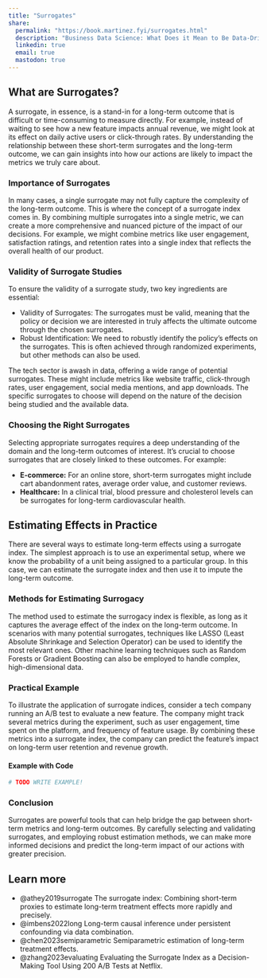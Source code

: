 ```yaml
---
title: "Surrogates"
share:
  permalink: "https://book.martinez.fyi/surrogates.html"
  description: "Business Data Science: What Does it Mean to Be Data-Driven?"
  linkedin: true
  email: true
  mastodon: true
---
```


## What are Surrogates?

A surrogate, in essence, is a stand-in for a long-term outcome that is difficult
or time-consuming to measure directly. For example, instead of waiting to see
how a new feature impacts annual revenue, we might look at its effect on daily
active users or click-through rates. By understanding the relationship between
these short-term surrogates and the long-term outcome, we can gain insights into
how our actions are likely to impact the metrics we truly care about.

### Importance of Surrogates

In many cases, a single surrogate may not fully capture the complexity of the
long-term outcome. This is where the concept of a surrogate index comes in. By
combining multiple surrogates into a single metric, we can create a more
comprehensive and nuanced picture of the impact of our decisions. For example,
we might combine metrics like user engagement, satisfaction ratings, and
retention rates into a single index that reflects the overall health of our
product.

### Validity of Surrogate Studies

To ensure the validity of a surrogate study, two key ingredients are essential:

  - Validity of Surrogates: The surrogates must be valid, meaning that the
    policy or decision we are interested in truly affects the ultimate outcome
    through the chosen surrogates.
  - Robust Identification: We need to robustly identify the policy's effects on
    the surrogates. This is often achieved through randomized experiments, but
    other methods can also be used.

The tech sector is awash in data, offering a wide range of potential surrogates.
These might include metrics like website traffic, click-through rates, user
engagement, social media mentions, and app downloads. The specific surrogates to
choose will depend on the nature of the decision being studied and the available
data.

### Choosing the Right Surrogates

Selecting appropriate surrogates requires a deep understanding of the domain and
the long-term outcomes of interest. It's crucial to choose surrogates that are
closely linked to these outcomes. For example:

  - **E-commerce:** For an online store, short-term surrogates might include cart
    abandonment rates, average order value, and customer reviews.
  - **Healthcare:** In a clinical trial, blood pressure and cholesterol levels can
    be surrogates for long-term cardiovascular health.

## Estimating Effects in Practice
There are several ways to estimate long-term effects using a surrogate index.
The simplest approach is to use an experimental setup, where we know the
probability of a unit being assigned to a particular group. In this case, we can
estimate the surrogate index and then use it to impute the long-term outcome.

### Methods for Estimating Surrogacy

The method used to estimate the surrogacy index is flexible, as long as it
captures the average effect of the index on the long-term outcome. In scenarios
with many potential surrogates, techniques like LASSO (Least Absolute Shrinkage
and Selection Operator) can be used to identify the most relevant ones. Other
machine learning techniques such as Random Forests or Gradient Boosting can also
be employed to handle complex, high-dimensional data.


### Practical Example

To illustrate the application of surrogate indices, consider a tech company
running an A/B test to evaluate a new feature. The company might track several
metrics during the experiment, such as user engagement, time spent on the
platform, and frequency of feature usage. By combining these metrics into a
surrogate index, the company can predict the feature's impact on long-term user
retention and revenue growth.

#### Example with Code

```r
# TODO WRITE EXAMPLE!

```

### Conclusion

Surrogates are powerful tools that can help bridge the gap between short-term
metrics and long-term outcomes. By carefully selecting and validating
surrogates, and employing robust estimation methods, we can make more informed
decisions and predict the long-term impact of our actions with greater
precision.

::: {.callout-tip}
## Learn more
  - @athey2019surrogate The surrogate index: Combining short-term proxies to
    estimate long-term treatment effects more rapidly and precisely.
  - @imbens2022long Long-term causal inference under persistent confounding via
    data combination.
  - @chen2023semiparametric Semiparametric estimation of long-term treatment
    effects.
  - @zhang2023evaluating Evaluating the Surrogate Index as a Decision-Making
    Tool Using 200 A/B Tests at Netflix.
:::